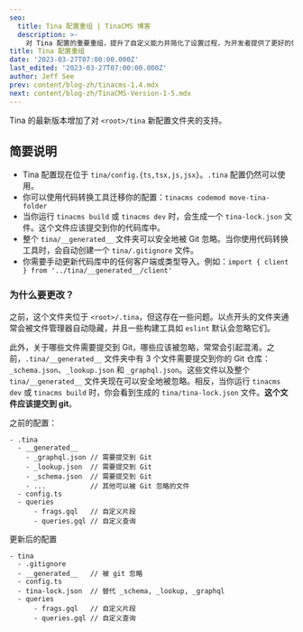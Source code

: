 ```yaml
---
seo:
  title: Tina 配置重组 | TinaCMS 博客
  description: >-
    对 Tina 配置的重要重组，提升了自定义能力并简化了设置过程，为开发者提供了更好的体验。
title: Tina 配置重组
date: '2023-03-27T07:00:00.000Z'
last_edited: '2023-03-27T07:00:00.000Z'
author: Jeff See
prev: content/blog-zh/tinacms-1.4.mdx
next: content/blog-zh/TinaCMS-Version-1-5.mdx
---
```


Tina 的最新版本增加了对 `<root>/tina` 新配置文件夹的支持。

## 简要说明

* Tina 配置现在位于 `tina/config.{ts,tsx,js,jsx}`。`.tina` 配置仍然可以使用。
* 你可以使用代码转换工具迁移你的配置：`tinacms codemod move-tina-folder`
* 当你运行 `tinacms build` 或 `tinacms dev` 时，会生成一个 `tina-lock.json` 文件。这个文件应该提交到你的代码库中。
* 整个 `tina/__generated__` 文件夹可以安全地被 Git 忽略。当你使用代码转换工具时，会自动创建一个 `tina/.gitignore` 文件。
* 你需要手动更新代码库中的任何客户端或类型导入。例如：`import { client } from '../tina/__generated__/client'`

### 为什么要更改？

之前，这个文件夹位于 `<root>/.tina`，但这存在一些问题。以点开头的文件夹通常会被文件管理器自动隐藏，并且一些构建工具如 `eslint` 默认会忽略它们。

此外，关于哪些文件需要提交到 Git，哪些应该被忽略，常常会引起混淆。之前，`.tina/__generated__` 文件夹中有 3 个文件需要提交到你的 Git 仓库：`_schema.json`、`_lookup.json` 和 `_graphql.json`。这些文件以及整个 `tina/__generated__` 文件夹现在可以安全地被忽略。相反，当你运行 `tinacms dev` 或 `tinacms build` 时，你会看到生成的 `tina/tina-lock.json` 文件。**这个文件应该提交到 git**。

之前的配置：

```
- .tina
  - __generated__
    - _graphql.json // 需要提交到 Git
    - _lookup.json  // 需要提交到 Git
    - _schema.json  // 需要提交到 Git
    - ...           // 其他可以被 Git 忽略的文件
  - config.ts
  - queries
      - frags.gql   // 自定义片段
      - queries.gql // 自定义查询
```

更新后的配置

```
- tina
  - .gitignore
  - __generated__   // 被 git 忽略
  - config.ts
  - tina-lock.json  // 替代 _schema, _lookup, _graphql
  - queries
      - frags.gql   // 自定义片段
      - queries.gql // 自定义查询
```